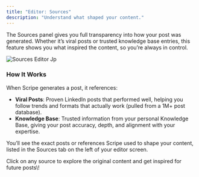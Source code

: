 ```yaml
---
title: "Editor: Sources"
description: "Understand what shaped your content."
---
```


The Sources panel gives you full transparency into how your post was generated. Whether it’s viral posts or trusted knowledge base entries, this feature shows you what inspired the content, so you’re always in control.

![Sources Editor Jp](/images/sources-editor.jpg)

### How It Works

When Scripe generates a post, it references:

- **Viral Posts**: Proven LinkedIn posts that performed well, helping you follow trends and formats that actually work (pulled from a 1M\+ post database).
- **Knowledge Base**: Trusted information from your personal Knowledge Base, giving your post accuracy, depth, and alignment with your expertise.

You’ll see the exact posts or references Scripe used to shape your content, listed in the Sources tab on the left of your editor screen.

<Tip>
  Click on any source to explore the original content and get inspired for future posts\!
</Tip>